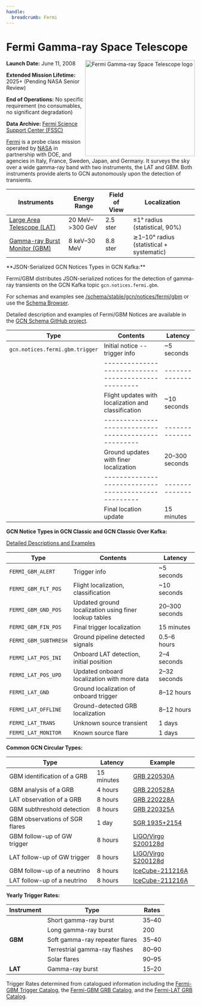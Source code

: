 ```yaml
---
handle:
  breadcrumb: Fermi
---
```




# Fermi Gamma-ray Space Telescope

<img
  src={logo}
  align="right"
  width="293"
  height="256"
  alt="Fermi Gamma-ray Space Telescope logo"
  className="grid-col-6 mobile-lg:grid-col-4 tablet:grid-col-2 desktop:grid-col-3 height-auto"
/>

**Launch Date:** June 11, 2008

**Extended Mission Lifetime:** 2025+ (Pending NASA Senior Review)

**End of Operations:** No specific requirement (no consumables, no significant degradation)

**Data Archive:**
[Fermi Science Support Center (FSSC)](https://fermi.gsfc.nasa.gov/ssc/data/)

[Fermi](https://fermi.gsfc.nasa.gov) is a probe class mission operated by [NASA](https://www.nasa.gov/fermi/) in partnership with DOE, and agencies in Italy, France, Sweden, Japan, and Germany. It surveys the sky over a wide gamma-ray band with two instruments, the LAT and GBM. Both instruments provide alerts to GCN autonomously upon the detection of transients.

<div className="overflow-table">

| Instruments                                                          | Energy Range       | Field of View | Localization                             |
| -------------------------------------------------------------------- | ------------------ | ------------- | ---------------------------------------- |
| [Large Area Telescope (LAT)](https://glast.sites.stanford.edu)       | 20 MeV–&gt;300 GeV | 2.5 ster      | &leq;1° radius (statistical, 90%)        |
| [Gamma-ray Burst Monitor (GBM)](https://gammaray.msfc.nasa.gov/gbm/) | 8 keV–30 MeV       | 8.8 ster      | ≳1–10° radius (statistical + systematic) |

</div>

<WithFeature GBM_JSON>
**JSON-Serialized GCN Notices Types in GCN Kafka:**

Fermi/GBM distributes JSON-serialized notices for the detection of gamma-ray transients on the GCN Kafka topic `gcn.notices.fermi.gbm`.

For schemas and examples see [/schema/stable/gcn/notices/fermi/gbm](/schema/stable/gcn/notices/fermi/gbm) or use the [Schema Browser](/docs/schema/stable/gcn/notices/fermi/gbm/).

Detailed description and examples of Fermi/GBM Notices are available in the [GCN Schema GitHub project](https://github.com/nasa-gcn/gcn-schema/tree/main/gcn/notices/fermi/gbm).

<div className="overflow-table">

| Type                            | Contents                                            | Latency        |
| ------------------------------- | --------------------------------------------------- | -------------- |
| `gcn.notices.fermi.gbm.trigger` | Initial notice -- trigger info                      | ~5 seconds     |    
|                                 | --------------------------------------------------- | -------------- |
|                                 | Flight updates with localization and classification | ~10 seconds    |                      
|                                 | --------------------------------------------------- | -------------- |
|                                 | Ground updates with finer localization              | 20–300 seconds |                       
|                                 | --------------------------------------------------- | -------------- |
|                                 | Final location update                               | 15 minutes     |


</div>

</WithFeature>

**GCN Notice Types in GCN Classic and GCN Classic Over Kafka:**

[Detailed Descriptions and Examples](https://gcn.gsfc.nasa.gov/fermi.html)

<div className="overflow-table">

| Type                  | Contents                                              | Latency        |
| --------------------- | ----------------------------------------------------- | -------------- |
| `FERMI_GBM_ALERT`     | Trigger info                                          | ~5 seconds     |
| `FERMI_GBM_FLT_POS`   | Flight localization, classification                   | ~10 seconds    |
| `FERMI_GBM_GND_POS`   | Updated ground localization using finer lookup tables | 20–300 seconds |
| `FERMI_GBM_FIN_POS`   | Final trigger localization                            | 15 minutes     |
| `FERMI_GBM_SUBTHRESH` | Ground pipeline detected signals                      | 0.5–6 hours    |
| `FERMI_LAT_POS_INI`   | Onboard LAT detection, initial position               | 2–4 seconds    |
| `FERMI_LAT_POS_UPD`   | Updated onboard localization with more data           | 2–32 seconds   |
| `FERMI_LAT_GND`       | Ground localization of onboard trigger                | 8–12 hours     |
| `FERMI_LAT_OFFLINE`   | Ground-detected GRB localization                      | 8–12 hours     |
| `FERMI_LAT_TRANS`     | Unknown source transient                              | 1 days         |
| `FERMI_LAT_MONITOR`   | Known source flare                                    | 1 days         |

</div>

**Common GCN Circular Types:**

<div className="overflow-table">

| Type                           | Latency    | Example                                 |
| ------------------------------ | ---------- | --------------------------------------- |
| GBM identification of a GRB    | 15 minutes | [GRB 220530A](/circulars/32147)         |
| GBM analysis of a GRB          | 4 hours    | [GRB 220528A](/circulars/32155)         |
| LAT observation of a GRB       | 8 hours    | [GRB 220228A](/circulars/31659)         |
| GBM subthreshold detection     | 8 hours    | [GRB 220325A](/circulars/31791)         |
| GBM observations of SGR flares | 1 day      | [SGR 1935+2154](/circulars/31445)       |
| GBM follow-up of GW trigger    | 8 hours    | [LIGO/Virgo S200128d](/circulars/26916) |
| LAT follow-up of GW trigger    | 8 hours    | [LIGO/Virgo S200128d](/circulars/26925) |
| GBM follow-up of a neutrino    | 8 hours    | [IceCube-211216A](/circulars/31255)     |
| LAT follow-up of a neutrino    | 8 hours    | [IceCube-211216A](/circulars/31257)     |

</div>

**Yearly Trigger Rates:**

<table className="usa-table">
  <thead>
    <tr>
      <th>Instrument</th>
      <th>Type</th>
      <th>Rates</th>
    </tr>
  </thead>
  <tbody>
    <tr>
      <td rowSpan="5">
        <strong>GBM</strong>
      </td>
      <td>Short gamma-ray burst</td>
      <td>35–40</td>
    </tr>
    <tr>
      <td>Long gamma-ray burst</td>
      <td>200</td>
    </tr>
    <tr>
      <td>Soft gamma-ray repeater flares</td>
      <td>35–40</td>
    </tr>
    <tr>
      <td>Terrestrial gamma-ray flashes</td>
      <td>80–90</td>
    </tr>
    <tr>
      <td>Solar flares</td>
      <td>90–95</td>
    </tr>
    <tr>
      <td>
        <strong>LAT</strong>
      </td>
      <td>Gamma-ray burst</td>
      <td>15–20</td>
    </tr>
  </tbody>
</table>

Trigger Rates determined from catalogued information including the [Fermi-GBM Trigger Catalog](https://heasarc.gsfc.nasa.gov/W3Browse/fermi/fermigtrig.html), the [Fermi-GBM GRB Catalog](https://heasarc.gsfc.nasa.gov/W3Browse/fermi/fermigbrst.html), and the [Fermi-LAT GRB Catalog](https://heasarc.gsfc.nasa.gov/W3Browse/fermi/fermilgrb.html).
